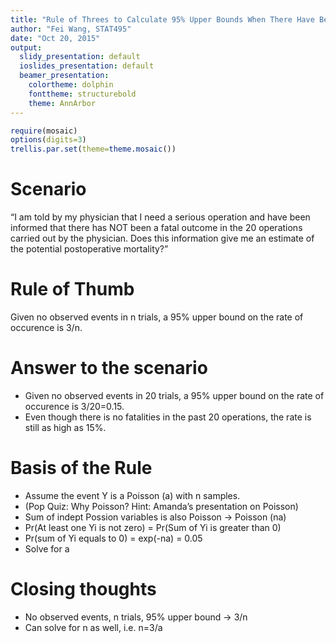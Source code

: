 ```yaml
---
title: "Rule of Threes to Calculate 95% Upper Bounds When There Have Been No Events"
author: "Fei Wang, STAT495"
date: "Oct 20, 2015"
output:
  slidy_presentation: default
  ioslides_presentation: default
  beamer_presentation:
    colortheme: dolphin
    fonttheme: structurebold
    theme: AnnArbor
---
```


```r
require(mosaic)
options(digits=3)
trellis.par.set(theme=theme.mosaic())
```

# Scenario

"I am told by my physician that I need a serious operation and have been informed that there has NOT been a fatal outcome in the 20 operations carried out by the physician. Does this information give me an estimate of the potential postoperative mortality?"

# Rule of Thumb

Given no observed events in n trials, a 95% upper bound on the rate of occurence is 3/n.

# Answer to the scenario

- Given no observed events in 20 trials, a 95% upper bound on the rate of occurence is 3/20=0.15.
- Even though there is no fatalities in the past 20 operations, the rate is still as high as 15%.

# Basis of the Rule

- Assume the event Y is a Poisson (a) with n samples. 
- (Pop Quiz: Why Poisson? Hint: Amanda's presentation on Poisson)
- Sum of indept Possion variables is also Poisson -> Poisson (na)
- Pr(At least one Yi is not zero) = Pr(Sum of Yi is greater than 0)
- Pr(sum of Yi equals to 0) = exp(-na) = 0.05
- Solve for a 

# Closing thoughts

- No observed events, n trials, 95% upper bound -> 3/n
- Can solve for n as well, i.e. n=3/a


